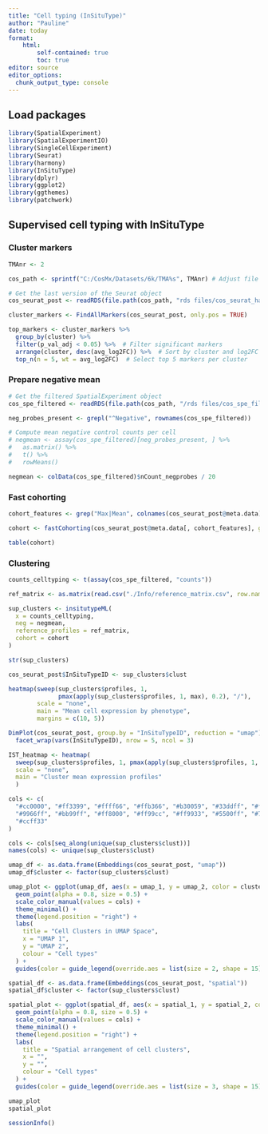 ```yaml
---
title: "Cell typing (InSituType)"
author: "Pauline"
date: today
format: 
    html:
        self-contained: true
        toc: true
editor: source
editor_options: 
  chunk_output_type: console
---
```


## Load packages

```r

library(SpatialExperiment)
library(SpatialExperimentIO)
library(SingleCellExperiment)
library(Seurat)
library(harmony)
library(InSituType)
library(dplyr)
library(ggplot2)
library(ggthemes)
library(patchwork)

```

## Supervised cell typing with InSituType

### Cluster markers

```r

TMAnr <- 2

cos_path <- sprintf("C:/CosMx/Datasets/6k/TMA%s", TMAnr) # Adjust file path if necessary

# Get the last version of the Seurat object
cos_seurat_post <- readRDS(file.path(cos_path, "rds files/cos_seurat_harmony.rds"))

cluster_markers <- FindAllMarkers(cos_seurat_post, only.pos = TRUE)

top_markers <- cluster_markers %>%
  group_by(cluster) %>%
  filter(p_val_adj < 0.05) %>%  # Filter significant markers
  arrange(cluster, desc(avg_log2FC)) %>%  # Sort by cluster and log2FC
  top_n(n = 5, wt = avg_log2FC)  # Select top 5 markers per cluster

```

### Prepare negative mean

```r

# Get the filtered SpatialExperiment object
cos_spe_filtered <- readRDS(file.path(cos_path, "/rds files/cos_spe_filtered.rds"))

neg_probes_present <- grepl("^Negative", rownames(cos_spe_filtered))

# Compute mean negative control counts per cell
# negmean <- assay(cos_spe_filtered)[neg_probes_present, ] %>% 
#   as.matrix() %>% 
#   t() %>% 
#   rowMeans()

negmean <- colData(cos_spe_filtered)$nCount_negprobes / 20 

```

### Fast cohorting

```r

cohort_features <- grep("Max|Mean", colnames(cos_seurat_post@meta.data), value = TRUE)

cohort <- fastCohorting(cos_seurat_post@meta.data[, cohort_features], gaussian_transform = TRUE)

table(cohort)

```

### Clustering

```r

counts_celltyping <- t(assay(cos_spe_filtered, "counts"))

ref_matrix <- as.matrix(read.csv("./Info/reference_matrix.csv", row.names = 1))

sup_clusters <- insitutypeML(
  x = counts_celltyping,
  neg = negmean,
  reference_profiles = ref_matrix,
  cohort = cohort
)

str(sup_clusters)

```

```r

cos_seurat_post$InSituTypeID <- sup_clusters$clust

heatmap(sweep(sup_clusters$profiles, 1,
              pmax(apply(sup_clusters$profiles, 1, max), 0.2), "/"),
        scale = "none",
        main = "Mean cell expression by phenotype",
        margins = c(10, 5))

DimPlot(cos_seurat_post, group.by = "InSituTypeID", reduction = "umap") +
  facet_wrap(vars(InSituTypeID), nrow = 5, ncol = 3)

```


```r

IST_heatmap <- heatmap(
  sweep(sup_clusters$profiles, 1, pmax(apply(sup_clusters$profiles, 1, max), .2), "/"), 
  scale = "none",
  main = "Cluster mean expression profiles"
  )

```

```r

cols <- c(
  "#cc0000", "#ff3399", "#ffff66", "#ffb366", "#b30059", "#33ddff", "#ff3399",
  "#9966ff", "#bb99ff", "#ff8000", "#ff99cc", "#ff9933", "#5500ff", "#7733ff", 
  "#ccff33"
)

cols <- cols[seq_along(unique(sup_clusters$clust))]
names(cols) <- unique(sup_clusters$clust)

umap_df <- as.data.frame(Embeddings(cos_seurat_post, "umap"))
umap_df$cluster <- factor(sup_clusters$clust)

umap_plot <- ggplot(umap_df, aes(x = umap_1, y = umap_2, color = cluster)) +
  geom_point(alpha = 0.8, size = 0.5) +
  scale_color_manual(values = cols) +
  theme_minimal() +
  theme(legend.position = "right") +
  labs(
    title = "Cell Clusters in UMAP Space",
    x = "UMAP 1",
    y = "UMAP 2",
    colour = "Cell types"
  ) +
  guides(color = guide_legend(override.aes = list(size = 2, shape = 15)))

spatial_df <- as.data.frame(Embeddings(cos_seurat_post, "spatial"))
spatial_df$cluster <- factor(sup_clusters$clust)

spatial_plot <- ggplot(spatial_df, aes(x = spatial_1, y = spatial_2, color = cluster)) +
  geom_point(alpha = 0.8, size = 0.5) +
  scale_color_manual(values = cols) +
  theme_minimal() +
  theme(legend.position = "right") +
  labs(
    title = "Spatial arrangement of cell clusters",
    x = "",
    y = "",
    colour = "Cell types"
  ) +
  guides(color = guide_legend(override.aes = list(size = 3, shape = 15)))

umap_plot
spatial_plot

```

```r
sessionInfo()
```